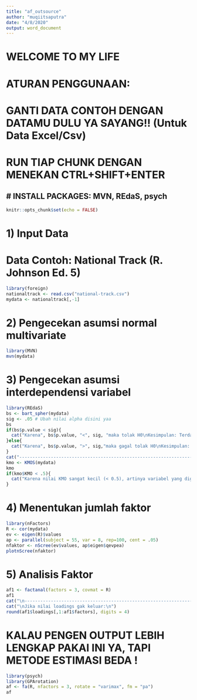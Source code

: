 ```yaml
---
title: "af_outsource"
author: "muqiitsaputra"
date: "4/8/2020"
output: word_document
---
```

# WELCOME TO MY LIFE #
# ATURAN PENGGUNAAN:
# GANTI DATA CONTOH DENGAN DATAMU DULU YA SAYANG!! (Untuk Data Excel/Csv)
# RUN TIAP CHUNK DENGAN MENEKAN CTRL+SHIFT+ENTER
# INSTALL PACKAGES: MVN, REdaS, psych
---
```r
knitr::opts_chunk$set(echo = FALSE)
```

# 1) Input Data
# Data Contoh: National Track (R. Johnson Ed. 5)
```r
library(foreign)
nationaltrack <- read.csv("national-track.csv")
mydata <- nationaltrack[,-1]
```

# 2) Pengecekan asumsi normal multivariate
```r
library(MVN)
mvn(mydata)
```

# 3) Pengecekan asumsi interdependensi variabel
```r
library(REdaS)
bs <- bart_spher(mydata)
sig <- .05 # Ubah nilai alpha disini yaa
bs
if(bs$p.value < sig){
  cat("Karena", bs$p.value, "<", sig, "maka tolak H0\nKesimpulan: Terdapat korelasi yang signifikan antar variabel (Hint: Lanjut Analisis Faktor)\n")
}else{
  cat("Karena", bs$p.value, ">", sig,"maka gagal tolak H0\nKesimpulan: Tidak terdapat korelasi yang signifikan antar variabel\n")
}
cat("--------------------------------------------------------------------------")
kmo <- KMOS(mydata)
kmo
if(kmo$KMO < .5){
  cat("Karena nilai KMO sangat kecil (< 0.5), artinya variabel yang digunakan belum sesuai dilakukan analisis faktor")
}
```

# 4) Menentukan jumlah faktor
```r
library(nFactors)
R <- cor(mydata)
ev <- eigen(R)$values
ap <- parallel(subject = 55, var = 8, rep=100, cent = .05)
nfaktor <- nScree(ev$values, ap$eigen$qevpea)
plotnScree(nfaktor)
```

# 5) Analisis Faktor
```r
af1 <- factanal(factors = 3, covmat = R)
af1
cat("\n--------------------------------------------------------------------------")
cat("\nJika nilai loadings gak keluar:\n")
round(af1$loadings[,1:af1$factors], digits = 4)
```
# KALAU PENGEN OUTPUT LEBIH LENGKAP PAKAI INI YA, TAPI METODE ESTIMASI BEDA !
```r
library(psych)
library(GPArotation)
af <- fa(R, nfactors = 3, rotate = "varimax", fm = "pa")
af
```
